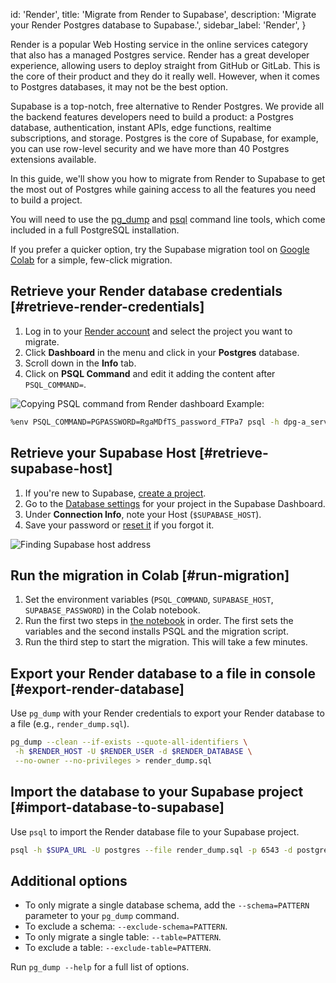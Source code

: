 
  id: 'Render',
  title: 'Migrate from Render to Supabase',
  description: 'Migrate your Render Postgres database to Supabase.',
  sidebar_label: 'Render',
}


Render is a popular Web Hosting service in the online services category that also has a managed Postgres service. Render has a great developer experience, allowing users to deploy straight from GitHub or GitLab. This is the core of their product and they do it really well. However, when it comes to Postgres databases, it may not be the best option.

Supabase is a top-notch, free alternative to Render Postgres. We provide all the backend features developers need to build a product: a Postgres database, authentication, instant APIs, edge functions, realtime subscriptions, and storage. Postgres is the core of Supabase, for example, you can use row-level security and we have more than 40 Postgres extensions available.

In this guide, we'll show you how to migrate from Render to Supabase to get the most out of Postgres while gaining access to all the features you need to build a project.

You will need to use the [pg_dump](https://www.postgresql.org/docs/current/app-pgdump.html) and [psql](https://www.postgresql.org/docs/current/app-psql.html) command line tools, which come included in a full PostgreSQL installation.

If you prefer a quicker option, try the Supabase migration tool on [Google Colab](https://colab.research.google.com/github/mansueli/Supa-Migrate/blob/main/Migrate_Postgres_Supabase.ipynb) for a simple, few-click migration.

## Retrieve your Render database credentials [#retrieve-render-credentials]

1. Log in to your [Render account](https://render.com) and select the project you want to migrate.
1. Click **Dashboard** in the menu and click in your **Postgres** database.
1. Scroll down in the **Info** tab.
1. Click on **PSQL Command** and edit it adding the content after `PSQL_COMMAND=`.

![Copying PSQL command from Render dashboard](/docs/img/guides/resources/migrating-to-supabase/render/render_dashboard.png)
Example:

```bash
%env PSQL_COMMAND=PGPASSWORD=RgaMDfTS_password_FTPa7 psql -h dpg-a_server_in.oregon-postgres.render.com -U my_db_pxl0_user my_db_pxl0
```

## Retrieve your Supabase Host [#retrieve-supabase-host]

1. If you're new to Supabase, [create a project](https://app.supabase.com).
1. Go to the [Database settings](https://app.supabase.com/project/_/settings/database) for your project in the Supabase Dashboard.
1. Under **Connection Info**, note your Host (`$SUPABASE_HOST`).
1. Save your password or [reset it](https://app.supabase.com/project/_/settings/database) if you forgot it.

![Finding Supabase host address](/docs/img/guides/resources/migrating-to-supabase/render/supabase_dashboard.png)

## Run the migration in Colab [#run-migration]

1. Set the environment variables (`PSQL_COMMAND`, `SUPABASE_HOST`, `SUPABASE_PASSWORD`) in the Colab notebook.
1. Run the first two steps in [the notebook](https://colab.research.google.com/github/mansueli/Supa-Migrate/blob/main/Migrate_Postgres_Supabase.ipynb) in order. The first sets the variables and the second installs PSQL and the migration script.
1. Run the third step to start the migration. This will take a few minutes.

## Export your Render database to a file in console [#export-render-database]

Use `pg_dump` with your Render credentials to export your Render database to a file (e.g., `render_dump.sql`).

```bash
pg_dump --clean --if-exists --quote-all-identifiers \
 -h $RENDER_HOST -U $RENDER_USER -d $RENDER_DATABASE \
 --no-owner --no-privileges > render_dump.sql
```

## Import the database to your Supabase project [#import-database-to-supabase]

Use `psql` to import the Render database file to your Supabase project.

```bash
psql -h $SUPA_URL -U postgres --file render_dump.sql -p 6543 -d postgres
```

## Additional options

- To only migrate a single database schema, add the `--schema=PATTERN` parameter to your `pg_dump` command.
- To exclude a schema: `--exclude-schema=PATTERN`.
- To only migrate a single table: `--table=PATTERN`.
- To exclude a table: `--exclude-table=PATTERN`.

Run `pg_dump --help` for a full list of options.


